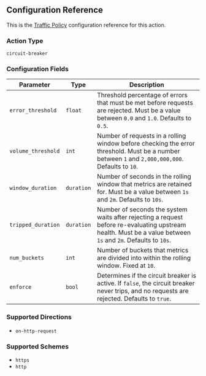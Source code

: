 ## Configuration Reference

This is the [Traffic Policy](/docs/http/traffic-policy/) configuration
reference for this action.

### Action Type

`circuit-breaker`

### Configuration Fields

| Parameter          | Type       | Description                                                                                                                                                                                  |
|--------------------|------------|----------------------------------------------------------------------------------------------------------------------------------------------------------------------------------------------|
| `error_threshold`  | `float`    | Threshold percentage of errors that must be met before requests are rejected. Must be a value between `0.0` and `1.0`. Defaults to `0.5`.                                                    |
| `volume_threshold` | `int`      | Number of requests in a rolling window before checking the error threshold. Must be a number between `1` and `2,000,000,000`. Defaults to `10`.                                              |
| `window_duration`  | `duration` | Number of seconds in the rolling window that metrics are retained for. Must be a value between `1s` and `2m`. Defaults to `10s`.                                                             |
| `tripped_duration` | `duration` | Number of seconds the system waits after rejecting a request before re-evaluating upstream health. Must be a value between `1s` and `2m`. Defaults to `10s`.                                 |
| `num_buckets`      | `int`      | Number of buckets that metrics are divided into within the rolling window. Fixed at `10`.                                                                                                    |
| `enforce`          | `bool`     | Determines if the circuit breaker is active. If `false`, the circuit breaker never trips, and no requests are rejected. Defaults to `true`.                                                  |

### Supported Directions

- `on-http-request`

### Supported Schemes

- `https`
- `http`

